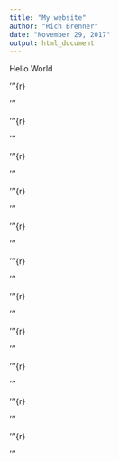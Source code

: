 ```yaml
---
title: "My website"
author: "Rich Brenner"
date: "November 29, 2017"
output: html_document
---
```



Hello World

'''{r}

'''

'''{r}

'''


'''{r}

'''


'''{r}

'''


'''{r}

'''


'''{r}

'''



'''{r}

'''


'''{r}

'''



'''{r}

'''


'''{r}

'''


'''{r}

'''